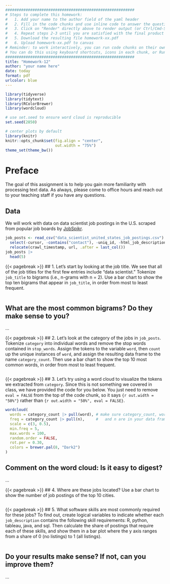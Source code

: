 ```yaml
---
#########################################################
# Steps to complete this homework:
#   1. Add your name to the author field of the yaml header
#   2. Fill in the code chunks and use inline code to answer the questions 
#   3. Click on "Render" directly above to render output (or Ctrl/Cmd-Shift-K)
#   4. Repeat steps 2-3 until you are satisfied with the final product
#   5. Download the resulting file homework-xx.pdf
#   6. Upload homework-xx.pdf to canvas
# Reminder: to work interactively, you can run code chunks on their own
# You can do this using keyboard shortcuts, icons in each chunk, or Run at the top right of this pane
#########################################################
title: "Homework-12"
author: "your name here"
date: today
format: pdf
urlcolor: blue
---
```


```r
library(tidyverse)
library(tidytext)
library(RColorBrewer)
library(wordcloud)

# use set.seed to ensure word cloud is reproducible
set.seed(2850)

# center plots by default
library(knitr)
knitr::opts_chunk$set(fig.align = "center",
                      out.width = "75%")
theme_set(theme_bw())
```

# Preface

The goal of this assignment is to help you gain more familiarity with processing text data. As always, please come to office hours and reach out to your teaching staff if you have any questions.

## Data

We will work with data on data scientist job postings in the U.S. scraped from popular job boards by [JobSpikr](https://www.kaggle.com/datasets/jobspikr/data-scientist-job-postings-from-the-usa?select=data_scientist_united_states_job_postings_jobspikr.csv).

```r
job_posts <- read_csv("data_scientist_united_states_job_postings.csv") |> 
  select(-cursor, -contains("contact"), -uniq_id, -html_job_description) |> 
  relocate(crawl_timestamp, url, .after = last_col())
job_posts |> 
  head(5)
```

{{< pagebreak >}}
## 1. Let's start by looking at the job title. We see that all of the job titles for the first few entries include "data scientist." Tokenize `job_title` to bigrams (i.e., n-grams with n = 2). Use a bar chart to show the top ten bigrams that appear in `job_title`, in order from most to least frequent.
<!-- *Note: To avoid case sensitivity, `unnest_tokens` converts text to all lower cases by default.* -->

```r

```
\vfill
## What are the most common bigrams? Do they make sense to you?
...


{{< pagebreak >}}
## 2. Let's look at the category of the jobs in `job_posts`. Tokenize `category` into individual words and remove the stop words contained in `stop_words`. Assign the tokens to the variable `word`, then `count` up the unique instances of `word`, and assign the resulting data frame to the name `category_count`. Then use a bar chart to show the top 10 most common words, in order from most to least frequent.
<!-- *Note: `stop_words` is a data frame from the `tidytext` package, which was already loaded above.* -->

```r

```


{{< pagebreak >}}
## 3. Let's try using a word cloud to visualize the tokens we extracted from `category`. Since this is not something we covered in class, we have provided the code for you below. You just need to remove `eval = FALSE` from the top of the code chunk, so it says `{r out.width = "50%"}` rather than `{r out.width = "50%", eval = FALSE}`.
<!-- *Tip: If the code does not work as expected, confirm that the data frame and variable names you created from question 2 match the instructions and the object names in the code below.* -->
<!-- *Note: We are using `wordcloud()` from the package `wordcloud` to make a word cloud plot. Remember that you can type ?wordcloud to get the help file to understand how to use a new function. Also note that `wordcloud()` does not take data frames as an argument. We are getting around this by using `pull()` as a way to get each of the vectors of words from inside the data frame `category_count`.* -->

```r
wordcloud(
  words = category_count |> pull(word), # make sure category_count, word
  freq = category_count |> pull(n),     #   and n are in your data frame
  scale = c(3, 0.5),
  min.freq = 5,
  max.words = 100, 
  random.order = FALSE, 
  rot.per = 0.30, 
  colors = brewer.pal(8, "Dark2")
)
```
\vfill
## Comment on the word cloud: Is it easy to digest?
...


{{< pagebreak >}}
## 4. Where are these jobs located? Use a bar chart to show the number of job postings of the top 10 cities. 
<!-- *Note: For this, you can just take the contents of city at face value, you do not need to modify it.* -->

```r

```


{{< pagebreak >}}
## 5. What software skills are most commonly required for these jobs? To find out, create logical variables to indicate whether each `job_description` contains the following skill requirements: R, python, tableau, java, and sql. Then calculate the share of postings that require each of these skills, and show them in a bar plot where the y axis ranges from a share of 0 (no listings) to 1 (all listings).
<!-- *Note: This is a refresher on some of the content we learned in Week 5. As you know, you can use `str_detect()` to detect whether `job_descriptions` contain each skill (though you may have to get creative for detecting R without too many false positives!). You should also either start by using `str_to_lower()` to convert job titles to lowercase, or use `regex(., ignore_case = TRUE)` within `str_detect()` to avoid issues with cases.* -->
<!-- *Tip: Here is guidance for one way (but not the only way) to approach this problem: Use a single call to `transmute()` to create a series of columns, one for each skill, that contain `TRUE` or `FALSE` based on the output of `str_detect()`. Then, to compute the share of postings the require each skill, `summarize_all(mean)` may come in handy. Finally, it might help to pivot that data to a tidy format. * -->

```r

```

## Do your results make sense? If not, can you improve them?
...
